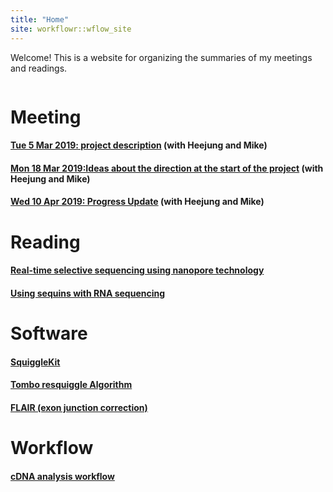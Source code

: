 ```yaml
---
title: "Home"
site: workflowr::wflow_site
---
```


Welcome! This is a website for organizing the summaries of my meetings and readings.

<style>
.column-left{
  float: left;
  width: 100%;
  text-align: left;
}
.column-center{
  display: inline-block;
  width: 100%;
  text-align: center;
}
.column-right{
  float: right;
  width: 20%;
  text-align: right;
}
</style>



<div class="column-left">
# Meeting

#### [Tue 5 Mar 2019: project description](5_Mar_with_HJ_and_MK_.html) (with Heejung and Mike)

#### [Mon 18 Mar 2019:Ideas about the direction at the start of the project](18_Mar_with_HJ_and_MK.html) (with Heejung and Mike)

#### [Wed 10 Apr 2019: Progress Update](10_Apr_Meeting_Summary.html) (with Heejung and Mike)

# Reading

#### [Real-time selective sequencing using nanopore technology](Matthew_2016.html)

#### [Using sequins with RNA sequencing](Using_sequins_with_RNA_sequencing.html)





# Software

#### [SquiggleKit](SquiggleKit.html)

#### [Tombo resquiggle Algorithm](Tombo_resquiggle.html)

#### [FLAIR (exon junction correction)](FLAIR.html)

# Workflow

#### [cDNA analysis workflow](cDNA_workflow.html)
</div>


